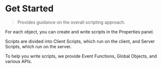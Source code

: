 
# Get Started

> Provides guidance on the overall scripting approach.

For each object, you can create and write scripts in the Properties panel.

Scripts are divided into Client Scripts, which run on the client, and Server Scripts, which run on the server.

To help you write scripts, we provide Event Functions, Global Objects, and various APIs.

<Cards>
  <Cards.Card title="Content Type" href="/script/start/content-type" />
  <Cards.Card title="Object Script" href="/script/start/object" />
  <Cards.Card title="Client & Server Scripting" href="/script/start/client-server" />
  <Cards.Card title="Event Functions" href="/script/start/events" />
  <Cards.Card title="APIs" href="/script/start/api" />
</Cards>
